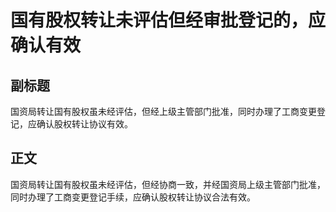 # 国有股权转让未评估但经审批登记的，应确认有效
## 副标题
国资局转让国有股权虽未经评估，但经上级主管部门批准，同时办理了工商变更登记，应确认股权转让协议有效。
## 正文
国资局转让国有股权虽未经评估，但经协商一致，并经国资局上级主管部门批准，同时办理了工商变更登记手续，应确认股权转让协议合法有效。